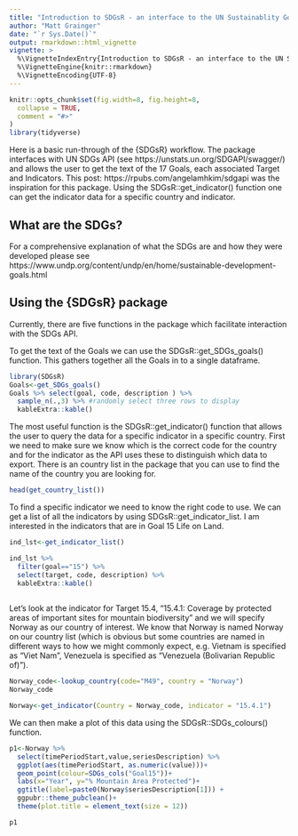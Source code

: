 ```yaml
---
title: "Introduction to SDGsR - an interface to the UN Sustainablity Goals API"
author: "Matt Grainger"
date: "`r Sys.Date()`"
output: rmarkdown::html_vignette
vignette: >
  %\VignetteIndexEntry{Introduction to SDGsR - an interface to the UN Sustainablity Goals API}
  %\VignetteEngine{knitr::rmarkdown}
  %\VignetteEncoding{UTF-8}
---
```


```r
knitr::opts_chunk$set(fig.width=8, fig.height=8,
  collapse = TRUE,
  comment = "#>"
)
library(tidyverse)
```

Here is a basic run-through of the {SDGsR} workflow. The package interfaces with UN SDGs API (see https://unstats.un.org/SDGAPI/swagger/) and allows the user to get the text of the 17 Goals, each associated Target and Indicators. This post: https://rpubs.com/angelamhkim/sdgapi was the inspiration for this package. Using the SDGsR::get_indicator() function one can get the indicator data for a specific country and indicator.   

## What are the SDGs?

For a comprehensive explanation of what the SDGs are and how they were developed please see https://www.undp.org/content/undp/en/home/sustainable-development-goals.html 

## Using the {SDGsR} package

Currently, there are five functions in the package which facilitate interaction with the SDGs API. 

To get the text of the Goals we can use the SDGsR::get_SDGs_goals() function. This gathers together all the Goals in to a single dataframe.

```r
library(SDGsR)
Goals<-get_SDGs_goals()
Goals %>% select(goal, code, description ) %>% 
  sample_n(.,3) %>% #randomly select three rows to display
  kableExtra::kable()

```


The most useful function is the SDGsR::get_indicator() function that allows the user to query the data for a specific indicator in a specific country. First we need to make sure we know which is the correct code for the country and for the indicator as the API uses these to distinguish which data to export. There is an country list in the package that you can use to find the name of the country you are looking for.  

```r
head(get_country_list())
```

To find a specific indicator we need to know the right code to use. We can get a list of all the indicators by using SDGsR::get_indicator_list. I am interested in the indicators that are in Goal 15 Life on Land. 

```r
ind_lst<-get_indicator_list()

ind_lst %>% 
  filter(goal=="15") %>% 
  select(target, code, description) %>% 
  kableExtra::kable()
  
```

Let's look at the indicator for Target 15.4, "15.4.1: Coverage by protected areas of important sites for mountain biodiversity" and we will specify Norway as our country of interest. We know that Norway is named Norway on our country list (which is obvious but some countries are named in different ways to how we might commonly expect, e.g. Vietnam is specified as "Viet Nam", Venezuela is specified as "Venezuela (Bolivarian Republic of)").  

```r
Norway_code<-lookup_country(code="M49", country = "Norway")
Norway_code
```

```r
Norway<-get_indicator(Country = Norway_code, indicator = "15.4.1")

```

We can then make a plot of this data using the SDGsR::SDGs_colours() function. 

```r

p1<-Norway %>% 
  select(timePeriodStart,value,seriesDescription) %>% 
  ggplot(aes(timePeriodStart, as.numeric(value)))+
  geom_point(colour=SDGs_cols("Goal15"))+
  labs(x="Year", y="% Mountain Area Protected")+
  ggtitle(label=paste0(Norway$seriesDescription[1])) +
  ggpubr::theme_pubclean()+
  theme(plot.title = element_text(size = 12))

```
```r
p1
```

